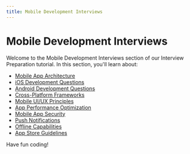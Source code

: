 ```yaml
---
title: Mobile Development Interviews
---
```


# Mobile Development Interviews

Welcome to the Mobile Development Interviews section of our Interview Preparation tutorial. In this section, you'll learn about:

- [Mobile App Architecture](./0-mobile-app-architecture.mdx)
- [iOS Development Questions](./1-ios-development-questions.mdx)
- [Android Development Questions](./2-android-development-questions.mdx)
- [Cross-Platform Frameworks](./3-cross-platform-frameworks.mdx)
- [Mobile UI/UX Principles](./4-mobile-uiux-principles.mdx)
- [App Performance Optimization](./5-app-performance-optimization.mdx)
- [Mobile App Security](./6-mobile-app-security.mdx)
- [Push Notifications](./7-push-notifications.mdx)
- [Offline Capabilities](./8-offline-capabilities.mdx)
- [App Store Guidelines](./9-app-store-guidelines.mdx)

Have fun coding!